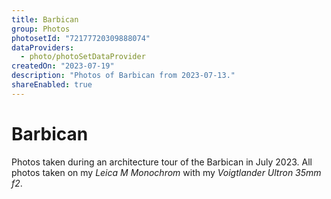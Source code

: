 ```yaml
---
title: Barbican
group: Photos
photosetId: "72177720309888074"
dataProviders:
  - photo/photoSetDataProvider
createdOn: "2023-07-19"
description: "Photos of Barbican from 2023-07-13."
shareEnabled: true
---
```



# Barbican

Photos taken during an architecture tour of the Barbican in July 2023. All photos taken on my _Leica M Monochrom_ with my _Voigtlander Ultron 35mm f2_.

<PhotoSet />
